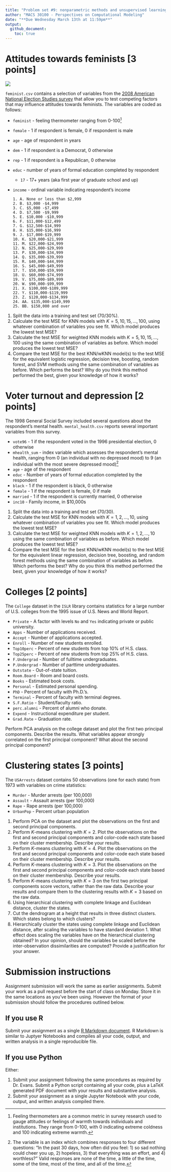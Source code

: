 ```yaml
---
title: "Problem set #9: nonparametric methods and unsupervised learning"
author: "MACS 30100 - Perspectives on Computational Modeling"
date: "**Due Wednesday March 13th at 11:59pm**"
output:
  github_document:
    toc: true
---
```


# Attitudes towards feminists [3 points]

![](https://tbmwomenintheworld2016.files.wordpress.com/2016/11/rtx2pdge.jpg?w=800)

`feminist.csv` contains a selection of variables from the [2008 American National Election Studies survey](http://www.electionstudies.org/) that allow you to test competing factors that may influence attitudes towards feminists. The variables are coded as follows:

* `feminist` - feeling thermometer ranging from 0-100^[Feeling thermometers are a common metric in survey research used to gauge attitudes or feelings of warmth towards individuals and institutions. They range from 0-100, with 0 indicating extreme coldness and 100 indicating extreme warmth.]
* `female` - 1 if respondent is female, 0 if respondent is male
* `age` - age of respondent in years
* `dem` - 1 if respondent is a Democrat, 0 otherwise
* `rep` - 1 if respondent is a Republican, 0 otherwise
* `educ` - number of years of formal education completed by respondent
    * `17` - 17+ years (aka first year of graduate school and up)
* `income` - ordinal variable indicating respondent's income

    ```
    1. A. None or less than $2,999
    2. B. $3,000 -$4,999
    3. C. $5,000 -$7,499
    4. D. $7,500 -$9,999
    5. E. $10,000 -$10,999
    6. F. $11,000-$12,499
    7. G. $12,500-$14,999
    8. H. $15,000-$16,999
    9. J. $17,000-$19,999
    10. K. $20,000-$21,999
    11. M. $22,000-$24,999
    12. N. $25,000-$29,999
    13. P. $30,000-$34,999
    14. Q. $35,000-$39,999
    15. R. $40,000-$44,999
    16. S. $45,000-$49,999
    17. T. $50,000-$59,999
    18. U. $60,000-$74,999
    19. V. $75,000-$89,999
    20. W. $90,000-$99,999
    21. X. $100,000-$109,999
    22. Y. $110,000-$119,999
    23. Z. $120,000-$134,999
    24. AA. $135,000-$149,999
    25. BB. $150,000 and over
    ```

1. Split the data into a training and test set (70/30%).
1. Calculate the test MSE for KNN models with $K = 5, 10, 15, \dots, 100$, using whatever combination of variables you see fit. Which model produces the lowest test MSE?
1. Calculate the test MSE for weighted KNN models with $K = 5, 10, 15, \dots, 100$ using the same combination of variables as before. Which model produces the lowest test MSE?
1. Compare the test MSE for the best KNN/wKNN model(s) to the test MSE for the equivalent logistic regression, decision tree, boosting, random forest, and SVM methods using the same combination of variables as before. Which performs the best? Why do you think this method performed the best, given your knowledge of how it works?

# Voter turnout and depression [2 points]

The 1998 General Social Survey included several questions about the respondent's mental health. `mental_health.csv` reports several important variables from this survey.

* `vote96` - 1 if the respondent voted in the 1996 presidential election, 0 otherwise
* `mhealth_sum` - index variable which assesses the respondent's mental health, ranging from 0 (an individual with no depressed mood) to 9 (an individual with the most severe depressed mood)^[The variable is an index which combines responses to four different questions: "In the past 30
days, how often did you feel: 1) so sad nothing could cheer you up, 2) hopeless, 3) that everything was an effort, and 4) worthless?" Valid responses are none of the time, a little of the time, some of the time, most of the time, and all of the time.]
* `age` - age of the respondent
* `educ` - Number of years of formal education completed by the respondent
* `black` - 1 if the respondent is black, 0 otherwise
* `female` - 1 if the respondent is female, 0 if male
* `married` - 1 if the respondent is currently married, 0 otherwise
* `inc10` - Family income, in \$10,000s

1. Split the data into a training and test set (70/30).
1. Calculate the test MSE for KNN models with $K = 1,2,\dots,10$, using whatever combination of variables you see fit. Which model produces the lowest test MSE?
1. Calculate the test MSE for weighted KNN models with $K = 1,2,\dots,10$ using the same combination of variables as before. Which model produces the lowest test MSE?
1. Compare the test MSE for the best KNN/wKNN model(s) to the test MSE for the equivalent linear regression, decision tree, boosting, and random forest methods using the same combination of variables as before. Which performs the best? Why do you think this method performed the best, given your knowledge of how it works?

# Colleges [2 points]

The `College` dataset in the `ISLR` library contains statistics for a large number of U.S. colleges from the 1995 issue of U.S. News and World Report.

* `Private` - A factor with levels `No` and `Yes` indicating private or public university.
* `Apps` - Number of applications received.
* `Accept` - Number of applications accepted.
* `Enroll` - Number of new students enrolled.
* `Top10perc` - Percent of new students from top 10% of H.S. class.
* `Top25perc` - Percent of new students from top 25% of H.S. class.
* `F.Undergrad` - Number of fulltime undergraduates.
* `P.Undergrad` - Number of parttime undergraduates.
* `Outstate` - Out-of-state tuition.
* `Room.Board` - Room and board costs.
* `Books` - Estimated book costs.
* `Personal` - Estimated personal spending.
* `PhD` - Percent of faculty with Ph.D.'s.
* `Terminal` - Percent of faculty with terminal degrees.
* `S.F.Ratio` - Student/faculty ratio.
* `perc.alumni` - Percent of alumni who donate.
* `Expend` - Instructional expenditure per student.
* `Grad.Rate` - Graduation rate.

Perform PCA analysis on the college dataset and plot the first two principal components. Describe the results. What variables appear strongly correlated on the first principal component? What about the second principal component?

# Clustering states [3 points]

The `USArrests` dataset contains 50 observations (one for each state) from 1973 with variables on crime statistics:

* `Murder` - Murder arrests (per 100,000)
* `Assault` - Assault arrests (per 100,000)
* `Rape` - Rape arrests (per 100,000)
* `UrbanPop` - Percent urban population

1. Perform PCA on the dataset and plot the observations on the first and second principal components.
1. Perform $K$-means clustering with $K=2$. Plot the observations on the first and second principal components and color-code each state based on their cluster membership. Describe your results.
1. Perform $K$-means clustering with $K=4$. Plot the observations on the first and second principal components and color-code each state based on their cluster membership. Describe your results.
1. Perform $K$-means clustering with $K=3$. Plot the observations on the first and second principal components and color-code each state based on their cluster membership. Describe your results.
1. Perform $K$-means clustering with $K=3$ on the first two principal components score vectors, rather than the raw data. Describe your results and compare them to the clustering results with $K=3$ based on the raw data.
1. Using hierarchical clustering with complete linkage and Euclidean distance, cluster the states.
1. Cut the dendrogram at a height that results in three distinct clusters. Which states belong to which clusters?
1. Hierarchically cluster the states using complete linkage and Euclidean distance, after scaling the variables to have standard deviation $1$. What effect does scaling the variables have on the hierarchical clustering obtained? In your opinion, should the variables be scaled before the inter-observation dissimilarities are computed? Provide a justification for your answer.



# Submission instructions

Assignment submission will work the same as earlier assignments. Submit your work as a pull request before the start of class on Monday. Store it in the same locations as you've been using. However the format of your submission should follow the procedures outlined below.

## If you use R

Submit your assignment as a single [R Markdown document](http://rmarkdown.rstudio.com/). R Markdown is similar to Juptyer Notebooks and compiles all your code, output, and written analysis in a single reproducible file.

## If you use Python

Either:

1. Submit your assignment following the same procedures as required by Dr. Evans. Submit a Python script containing all your code, plus a LaTeX generated PDF document with your results and substantive analysis.
1. Submit your assignment as a single Jupyter Notebook with your code, output, and written analysis compiled there.

